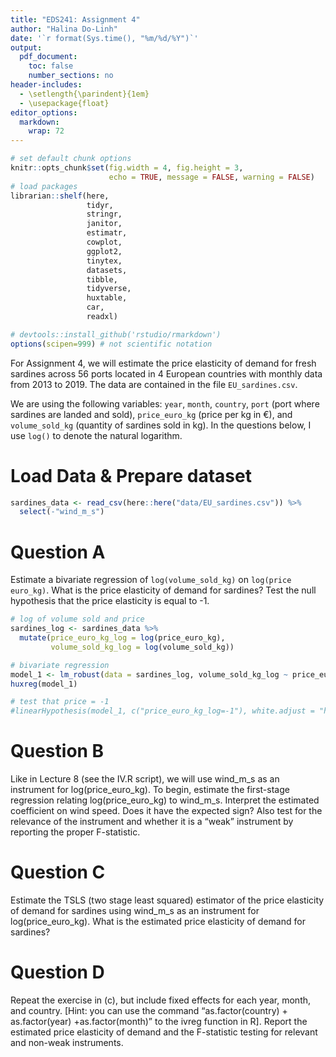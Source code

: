 ```yaml
---
title: "EDS241: Assignment 4"
author: "Halina Do-Linh"
date: '`r format(Sys.time(), "%m/%d/%Y")`'
output: 
  pdf_document:
    toc: false
    number_sections: no
header-includes:
  - \setlength{\parindent}{1em}
  - \usepackage{float}
editor_options: 
  markdown: 
    wrap: 72
---
```


```r
# set default chunk options
knitr::opts_chunk$set(fig.width = 4, fig.height = 3, 
                      echo = TRUE, message = FALSE, warning = FALSE)
# load packages
librarian::shelf(here,
                 tidyr,
                 stringr,
                 janitor,
                 estimatr,
                 cowplot,
                 ggplot2,
                 tinytex,
                 datasets,
                 tibble,
                 tidyverse,
                 huxtable,
                 car,
                 readxl)

# devtools::install_github('rstudio/rmarkdown')
options(scipen=999) # not scientific notation
```

\noindent For Assignment 4, we will estimate the price elasticity of demand for fresh sardines across 56 ports located in 4 European countries with monthly data from 2013 to 2019. The data are
contained in the file `EU_sardines.csv`.

\noindent We are using the following variables: `year`, `month`, `country`, `port` (port where
sardines are landed and sold), `price_euro_kg` (price per kg in €), and `volume_sold_kg` (quantity
of sardines sold in kg). In the questions below, I use `log()` to denote the natural logarithm.

# Load Data & Prepare dataset

```r
sardines_data <- read_csv(here::here("data/EU_sardines.csv")) %>% 
  select(-"wind_m_s")
```


# Question A
\noindent Estimate a bivariate regression of `log(volume_sold_kg)` on `log(price euro_kg)`. What is the price elasticity of demand for sardines? Test the null hypothesis that the price elasticity is equal to -1.

```r
# log of volume sold and price 
sardines_log <- sardines_data %>% 
  mutate(price_euro_kg_log = log(price_euro_kg),
         volume_sold_kg_log = log(volume_sold_kg))

# bivariate regression
model_1 <- lm_robust(data = sardines_log, volume_sold_kg_log ~ price_euro_kg_log)
huxreg(model_1)

# test that price = -1
#linearHypothesis(model_1, c("price_euro_kg_log=-1"), white.adjust = "hc2")
```



# Question B
\noindent Like in Lecture 8 (see the IV.R script), we will use wind_m_s as an instrument for
log(price_euro_kg). To begin, estimate the first-stage regression relating log(price_euro_kg) to
wind_m_s. Interpret the estimated coefficient on wind speed. Does it have the expected sign?
Also test for the relevance of the instrument and whether it is a “weak” instrument by reporting
the proper F-statistic.

# Question C
\noindent Estimate the TSLS (two stage least squared) estimator of the price elasticity of demand for sardines using wind_m_s as an instrument for log(price_euro_kg). What is the estimated price elasticity of demand for sardines?

# Question D
\noindent Repeat the exercise in (c), but include fixed effects for each year, month, and country. [Hint: you can use the command “as.factor(country) + as.factor(year) +as.factor(month)” to the ivreg
function in R]. Report the estimated price elasticity of demand and the F-statistic testing for
relevant and non-weak instruments.



